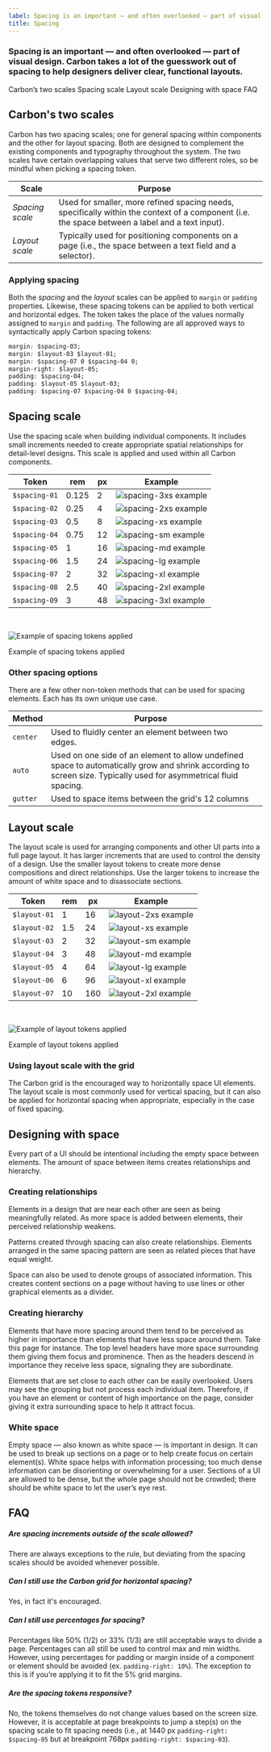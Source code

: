 ```yaml
---
label: Spacing is an important — and often overlooked — part of visual design. Carbon takes a lot of the guesswork out of spacing to help designers deliver clear, functional layouts.
title: Spacing
---
```


### Spacing is an important — and often overlooked — part of visual design. Carbon takes a lot of the guesswork out of spacing to help designers deliver clear, functional layouts.

<AnchorLinks>

<AnchorLink>Carbon’s two scales</AnchorLink>
<AnchorLink>Spacing scale</AnchorLink>
<AnchorLink>Layout scale</AnchorLink>
<AnchorLink>Designing with space</AnchorLink>
<AnchorLink>FAQ</AnchorLink>

</AnchorLinks>

## Carbon's two scales

Carbon has two spacing scales; one for general spacing within components and the other for layout spacing. Both are designed to complement the existing components and typography throughout the system. The two scales have certain overlapping values that serve two different roles, so be mindful when picking a spacing token.

| Scale           | Purpose                                                                                                                                         |     |
| --------------- | ----------------------------------------------------------------------------------------------------------------------------------------------- | --- |
| _Spacing scale_ | Used for smaller, more refined spacing needs, specifically within the context of a component (i.e. the space between a label and a text input). |     |
| _Layout scale_  | Typically used for positioning components on a page (i.e., the space between a text field and a selector).                                      |     |

### Applying spacing

Both the _spacing_ and the _layout_ scales can be applied to `margin` or `padding` properties. Likewise, these spacing tokens can be applied to both vertical and horizontal edges. The token takes the place of the values normally assigned to `margin` and `padding`. The following are all approved ways to syntactically apply Carbon spacing tokens:

```css
margin: $spacing-03;
margin: $layout-03 $layout-01;
margin: $spacing-07 0 $spacing-04 0;
margin-right: $layout-05;
padding: $spacing-04;
padding: $layout-05 $layout-03;
padding: $spacing-07 $spacing-04 0 $spacing-04;
```

## Spacing scale

Use the spacing scale when building individual components. It includes small increments needed to create appropriate spatial relationships for detail-level designs. This scale is applied and used within all Carbon components.

<div className="spacing-table">

| Token         | rem   | px  | Example                                       |
| ------------- | ----- | --- | --------------------------------------------- |
| `$spacing-01` | 0.125 | 2   | ![spacing-3xs example](images/spacing-3.svg)  |
| `$spacing-02` | 0.25  | 4   | ![spacing-2xs example](images/spacing-4.svg)  |
| `$spacing-03` | 0.5   | 8   | ![spacing-xs example](images/spacing-5.svg)   |
| `$spacing-04` | 0.75  | 12  | ![spacing-sm example](images/spacing-6.svg)   |
| `$spacing-05` | 1     | 16  | ![spacing-md example](images/spacing-7.svg)   |
| `$spacing-06` | 1.5   | 24  | ![spacing-lg example](images/spacing-8.svg)   |
| `$spacing-07` | 2     | 32  | ![spacing-xl example](images/spacing-9.svg)   |
| `$spacing-08` | 2.5   | 40  | ![spacing-2xl example](images/spacing-10.svg) |
| `$spacing-09` | 3     | 48  | ![spacing-3xl example](images/spacing-11.svg) |

</div>

<br />

<Row>
<Column colLg={8}>

![Example of spacing tokens applied](images/spacing-1_revised.png)

<Caption>Example of spacing tokens applied</Caption>

</Column>
</Row>

### Other spacing options

There are a few other non-token methods that can be used for spacing elements. Each has its own unique use case.

| Method   | Purpose                                                                                                                                                           |     |
| -------- | ----------------------------------------------------------------------------------------------------------------------------------------------------------------- | --- |
| `center` | Used to fluidly center an element between two edges.                                                                                                              |     |
| `auto`   | Used on one side of an element to allow undefined space to automatically grow and shrink according to screen size. Typically used for asymmetrical fluid spacing. |     |
| `gutter` | Used to space items between the grid's 12 columns                                                                                                                 |     |

## Layout scale

The layout scale is used for arranging components and other UI parts into a full page layout. It has larger increments that are used to control the density of a design. Use the smaller layout tokens to create more dense compositions and direct relationships. Use the larger tokens to increase the amount of white space and to disassociate sections.

<div className="spacing-table">

| Token        | rem | px  | Example                                      |
| ------------ | --- | --- | -------------------------------------------- |
| `$layout-01` | 1   | 16  | ![layout-2xs example](images/spacing-12.svg) |
| `$layout-02` | 1.5 | 24  | ![layout-xs example](images/spacing-13.svg)  |
| `$layout-03` | 2   | 32  | ![layout-sm example](images/spacing-14.svg)  |
| `$layout-04` | 3   | 48  | ![layout-md example](images/spacing-15.svg)  |
| `$layout-05` | 4   | 64  | ![layout-lg example](images/spacing-16.svg)  |
| `$layout-06` | 6   | 96  | ![layout-xl example](images/spacing-17.svg)  |
| `$layout-07` | 10  | 160 | ![layout-2xl example](images/spacing-18.svg) |

</div>

<br />

![Example of layout tokens applied](images/layout_revised.png)

<Caption>Example of layout tokens applied</Caption>

### Using layout scale with the grid

The Carbon grid is the encouraged way to horizontally space UI elements. The layout scale is most commonly used for vertical spacing, but it can also be applied for horizontal spacing when appropriate, especially in the case of fixed spacing.

## Designing with space

Every part of a UI should be intentional including the empty space between elements. The amount of space between items creates relationships and hierarchy.

### Creating relationships

Elements in a design that are near each other are seen as being meaningfully related. As more space is added between elements, their perceived relationship weakens.

Patterns created through spacing can also create relationships. Elements arranged in the same spacing pattern are seen as related pieces that have equal weight.

Space can also be used to denote groups of associated information. This creates content sections on a page without having to use lines or other graphical elements as a divider.

### Creating hierarchy

Elements that have more spacing around them tend to be perceived as higher in importance than elements that have less space around them. Take this page for instance. The top level headers have more space surrounding them giving them focus and prominence. Then as the headers descend in importance they receive less space, signaling they are subordinate.

Elements that are set close to each other can be easily overlooked. Users may see the grouping but not process each individual item. Therefore, if you have an element or content of high importance on the page, consider giving it extra surrounding space to help it attract focus.

### White space

Empty space — also known as white space — is important in design. It can be used to break up sections on a page or to help create focus on certain element(s). White space helps with information processing; too much dense information can be disorienting or overwhelming for a user. Sections of a UI are allowed to be dense, but the whole page should not be crowded; there should be white space to let the user’s eye rest.

## FAQ

##### Are spacing increments outside of the scale allowed?

There are always exceptions to the rule, but deviating from the spacing scales should be avoided whenever possible.

##### Can I still use the Carbon grid for horizontal spacing?

Yes, in fact it's encouraged.

##### Can I still use percentages for spacing?

Percentages like 50% (1/2) or 33% (1/3) are still acceptable ways to divide a page. Percentages can all still be used to control max and min widths. However, using percentages for padding or margin inside of a component or element should be avoided (ex. `padding-right: 10%`). The exception to this is if you’re applying it to fit the 5% grid margins.

##### Are the spacing tokens responsive?

No, the tokens themselves do not change values based on the screen size. However, it is acceptable at page breakpoints to jump a step(s) on the spacing scale to fit spacing needs (i.e., at 1440 px `padding-right: $spacing-05` but at breakpoint 768px `padding-right: $spacing-03`).
